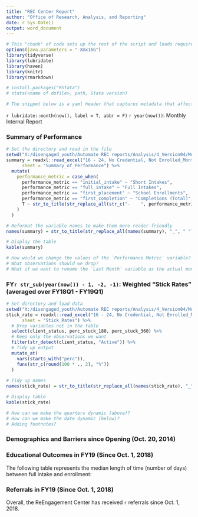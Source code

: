 ```yaml
---
title: "REC Center Report"
author: "Office of Research, Analysis, and Reporting"
date: r Sys.Date()
output: word_document
---
```


```r
# This "chunk" of code sets up the rest of the script and loads required packages
options(java.parameters = "-Xmx16G")
library(tidyverse)
library(lubridate)
library(haven)
library(knitr)
library(rmarkdown)

# install.packages("RStata")
# stata(<name of dofile>, path, Stata version)

# The snippet below is a yaml header that captures metadata that affect the document output

```

`r lubridate::month(now(), label = T, abbr = F)` `r year(now())`: Monthly Internal Report

### Summary of Performance
```r
# Set the directory and read in the file
setwd("X:/disengaged_youth/Automate REC reports/Analysis/4_Version04/Monthly Report/Output/0919 September 2019/")
summary = readxl::read_excel("16 - 24, No Credential, Not Enrolled_Monthly_REC_Report_Aug2019.xlsx",
      sheet = "Summary_of_Performance") %>% 
  mutate(
    performance_metric = case_when(
      performance_metric == "initial_intake" ~ "Short Intakes",
      performance_metric == "full_intake" ~ "Full Intakes",
      performance_metric == "first_placement" ~ "School Enrollments",
      performance_metric == "first_completion" ~ "Completions (Total)",
      T ~ str_to_title(str_replace_all(str_c("-    ", performance_metric), "_", " "))
    )
  )

# Reformat the variable names to make them more reader-friendly
names(summary) = str_to_title(str_replace_all(names(summary), "_", " "))

# Display the table
kable(summary)

# How would we change the values of the `Performance Metric` variable? 
# What observations should we drop? 
# What if we want to rename the `Last Month` variable as the actual month name (rather than just "Last Month")

```

### FY`r str_sub(year(now()) - 1, -2, -1)`: Weighted "Stick Rates" (averaged over FY18Q1 - FY19Q1)

```r
# Set directory and load data
setwd("X:/disengaged_youth/Automate REC reports/Analysis/4_Version04/Monthly Report/Output/0919 September 2019/")
stick_rate = readxl::read_excel("16 - 24, No Credential, Not Enrolled_Monthly_REC_Report_Aug2019.xlsx", 
      sheet = "Stick_Rates") %>% 
  # Drop variables not in the table
  select(client_status, perc_stuck_180, perc_stuck_360) %>%
  # Keep only the observations we want
  filter(str_detect(client_status, "Active")) %>% 
  # Tidy up output
  mutate_at(
    vars(starts_with("perc")),
    funs(str_c(round(100 * ., 2), "%"))
  )
  
# Tidy up names
names(stick_rate) = str_to_title(str_replace_all(names(stick_rate), "_", " "))

# Display table
kable(stick_rate)

# How can we make the quarters dynamic (above)?
# How can we make the date dynamic (below)?
# Adding footnotes? 

```

### Demographics and Barriers since Opening (Oct. 20, 2014)

### Educational Outcomes in FY19 (Since Oct. 1, 2018)

The following table represents the median length of time (number of days) between full intake and enrollment:

### Referrals in FY19 (Since Oct. 1, 2018)
Overall, the ReEngagement Center has received `r ` referrals since Oct. 1, 2018.